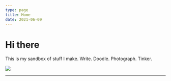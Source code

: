```yaml
---
type: page
title: Home
date: 2021-06-09
---
```


# Hi there

This is my sandbox of stuff I make. Write. Doodle. Photograph. Tinker.

 <Image
   src="public/images/DSC_2007.jpg"
  width={1125}
  height={1125}
  priority
  className="next-image"
/>





---



